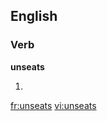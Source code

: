 
==English==

===Verb===
'''unseats'''

# {{third-person singular of|unseat}}

[[fr:unseats]]
[[vi:unseats]]